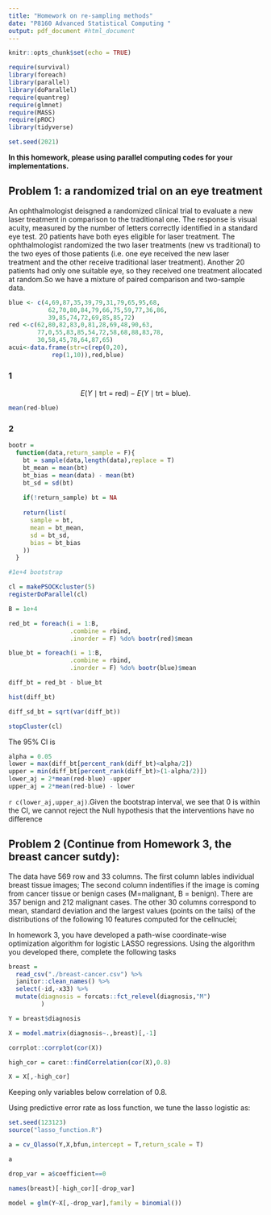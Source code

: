 ```yaml
---
title: "Homework on re-sampling methods"
date: "P8160 Advanced Statistical Computing "
output: pdf_document #html_document
---
```


```r
knitr::opts_chunk$set(echo = TRUE)

require(survival)
library(foreach)
library(parallel)
library(doParallel)
require(quantreg)
require(glmnet)
require(MASS)
require(pROC)
library(tidyverse)

set.seed(2021)
```
**In this homework, please using parallel computing codes for your implementations.**

## Problem 1: a randomized trial on an eye treatment

An ophthalmologist deisgned a randomized clinical trial to evaluate a new laser treatment in comparison to the traditional one.  The response is visual acuity, measured by the number of letters correctly identified in a standard eye test.  20 patients have both eyes eligible for laser treatment. The ophthalmologist randomized the two laser treatments (new vs traditional) to the two eyes of those patients (i.e. one eye received the new laser treatment and the other receive traditional laser treatment). Another 20 patients had only one suitable eye, so they received one treatment allocated at random.So we have a mixture of paired comparison and two-sample data.

```r
blue <- c(4,69,87,35,39,79,31,79,65,95,68,
           62,70,80,84,79,66,75,59,77,36,86,
           39,85,74,72,69,85,85,72)
red <-c(62,80,82,83,0,81,28,69,48,90,63,
        77,0,55,83,85,54,72,58,68,88,83,78,
        30,58,45,78,64,87,65)
acui<-data.frame(str=c(rep(0,20),
            rep(1,10)),red,blue)
```


\vskip 20pt

\textbf{Answer the following question:}
 
\begin{enumerate}
\item[(1)]  The treatment effect of the new laser treatment is defined as $$E(Y\mid \mbox{trt = new}) - E(Y\mid \mbox{trt = traditional}).$$  Estimate the treatment effect using the collected data. 
\item[(2)] Use bootstrap to construct 95% confidence interval of the treatment effect. Describe your bootstrap procedure, and what is your conclusion from the bootstrap CI?
\end{enumerate}

### 1
 $$E(Y\mid \mbox{trt = red}) - E(Y\mid \mbox{trt = blue}).$$ 

```r
mean(red-blue)
```
### 2

```r
bootr = 
  function(data,return_sample = F){
    bt = sample(data,length(data),replace = T)
    bt_mean = mean(bt)
    bt_bias = mean(data) - mean(bt)
    bt_sd = sd(bt)
    
    if(!return_sample) bt = NA
    
    return(list(
      sample = bt,
      mean = bt_mean,
      sd = bt_sd,
      bias = bt_bias
    ))
  }
```

```r
#1e+4 bootstrap

cl = makePSOCKcluster(5)
registerDoParallel(cl)

B = 1e+4

red_bt = foreach(i = 1:B,
                 .combine = rbind,
                 .inorder = F) %do% bootr(red)$mean

blue_bt = foreach(i = 1:B,
                 .combine = rbind,
                 .inorder = F) %do% bootr(blue)$mean

diff_bt = red_bt - blue_bt

hist(diff_bt)

diff_sd_bt = sqrt(var(diff_bt))

stopCluster(cl)
```


The 95% CI is
```r
alpha = 0.05
lower = max(diff_bt[percent_rank(diff_bt)<alpha/2])
upper = min(diff_bt[percent_rank(diff_bt)>(1-alpha/2)])
lower_aj = 2*mean(red-blue) -upper
upper_aj = 2*mean(red-blue) - lower
```
`r c(lower_aj,upper_aj)`.Given the bootstrap interval, we see that 0 is within the CI, we cannot reject the Null hypothesis that the interventions have no difference


## Problem 2 (Continue from Homework 3, the breast cancer sutdy): 


The data \textit{breast-cancer.csv} have 569 row and 33 columns. The first column \textbf{ID} lables individual breast tissue images; The second column \textbf{Diagnonsis} indentifies if the image is coming from cancer tissue or benign cases (M=malignant, B = benign). There are 357  benign and 212  malignant cases. The other 30 columns correspond to mean, standard deviation and the largest values (points on the tails) of the distributions of the following 10 features computed for the cellnuclei;
\begin{itemize}
\item radius (mean of distances from center to points on the perimeter)
\item texture (standard deviation of gray-scale values)
\item perimeter
\item area
\item smoothness (local variation in radius lengths)
\item compactness ($perimeter^2/area -1$)
\item concavity (severity of concave portions of the contour)
\item concave points (number of concave portions of the contour)
\item symmetry
\item fractal dimension ("coastline approximation" - 1)
\end{itemize}


In homework 3, you have developed a path-wise coordinate-wise optimization algorithm for logistic LASSO regressions. Using the algorithm you developed there, complete the following tasks 


\begin{enumerate}
\item Propose and implement a 5-fold cross-validation aglorithm to select the turning parameter in the logistic LASSO regression.  We call the logistic-LASSO with CV-selected $\lambda$ as the "optimal" logistic LASSO


\item Using the selected predictors from the  "optimal" logistic LASSO to predict the probability of malignant for each of the images (Note that estimates from logistic-Lasso are biased. You need to re-fit the logistic regression with the selected predictors to estimate the probability.)  How well the predictors classify the images?

\item Using the bootstraping smoothing idea to re-evaluate the probabilities of malignant. How well the new predictors classify the images?
\end{enumerate}

```r
breast = 
  read_csv("./breast-cancer.csv") %>% 
  janitor::clean_names() %>% 
  select(-id,-x33) %>% 
  mutate(diagnosis = forcats::fct_relevel(diagnosis,"M")
         )

Y = breast$diagnosis

X = model.matrix(diagnosis~.,breast)[,-1]

corrplot::corrplot(cor(X))

high_cor = caret::findCorrelation(cor(X),0.8)

X = X[,-high_cor]
```

Keeping only variables below correlation of 0.8.

Using predictive error rate as loss function, we tune the lasso logistic as:

```r
set.seed(123123)
source("lasso_function.R")

a = cv_Qlasso(Y,X,bfun,intercept = T,return_scale = T)

a

drop_var = a$coefficient==0

names(breast)[-high_cor][-drop_var]

model = glm(Y~X[,-drop_var],family = binomial())
```

